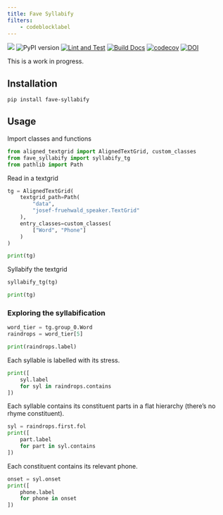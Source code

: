```yaml
---
title: Fave Syllabify
filters: 
    - codeblocklabel
---
```


![](https://img.shields.io/badge/Lifecycle-Maturing-lightgreen@2x)
![PyPI version](https://badge.fury.io/py/fave-syllabify.svg)
[![Lint and Test](https://github.com/Forced-Alignment-and-Vowel-Extraction/fave-syllabify/actions/workflows/lint-and-test.yml/badge.svg)](https://github.com/Forced-Alignment-and-Vowel-Extraction/fave-syllabify/actions/workflows/lint-and-test.yml)
[![Build Docs](https://github.com/Forced-Alignment-and-Vowel-Extraction/fave-syllabify/actions/workflows/build_docs.yml/badge.svg)](https://forced-alignment-and-vowel-extraction.github.io/fave-syllabify/)
[![codecov](https://codecov.io/gh/Forced-Alignment-and-Vowel-Extraction/fave-syllabify/graph/badge.svg?token=WDBJ0O9P6L)](https://codecov.io/gh/Forced-Alignment-and-Vowel-Extraction/fave-syllabify)
[![DOI](https://zenodo.org/badge/DOI/10.5281/zenodo.10708119.svg)](https://doi.org/10.5281/zenodo.10708119)

This is a work in progress.

## Installation

```bash
pip install fave-syllabify
```

## Usage

Import classes and functions
```python
from aligned_textgrid import AlignedTextGrid, custom_classes
from fave_syllabify import syllabify_tg
from pathlib import Path
```


Read in a textgrid
```python
tg = AlignedTextGrid(
    textgrid_path=Path(
        "data",
        "josef-fruehwald_speaker.TextGrid"
    ),
    entry_classes=custom_classes(
        ["Word", "Phone"]
    )
)

print(tg)
```

Syllabify the textgrid

```python
syllabify_tg(tg)

print(tg)
```

### Exploring the syllabification

```python
word_tier = tg.group_0.Word
raindrops = word_tier[5]

print(raindrops.label)
```

Each syllable is labelled with its stress.
```python
print([
    syl.label 
    for syl in raindrops.contains
])
```

Each syllable contains its constituent parts in a flat hierarchy (there's no rhyme constituent).

```python
syl = raindrops.first.fol
print([
    part.label
    for part in syl.contains
])
```

Each constituent contains its relevant phone.

```python
onset = syl.onset
print([
    phone.label
    for phone in onset
])
```